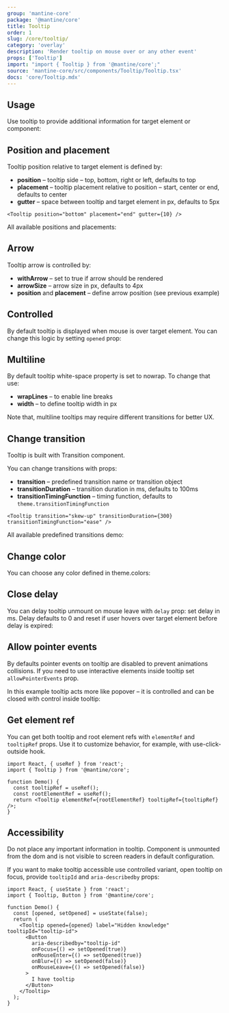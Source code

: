 ```yaml
---
group: 'mantine-core'
package: '@mantine/core'
title: Tooltip
order: 1
slug: /core/tooltip/
category: 'overlay'
description: 'Render tooltip on mouse over or any other event'
props: ['Tooltip']
import: "import { Tooltip } from '@mantine/core';"
source: 'mantine-core/src/components/Tooltip/Tooltip.tsx'
docs: 'core/Tooltip.mdx'
---
```



## Usage

Use tooltip to provide additional information for target element or component:

<Demo data={TooltipDemos.configurator} />

## Position and placement

Tooltip position relative to target element is defined by:

- **position** – tooltip side – top, bottom, right or left, defaults to top
- **placement** – tooltip placement relative to position – start, center or end, defaults to center
- **gutter** – space between tooltip and target element in px, defaults to 5px

```tsx
<Tooltip position="bottom" placement="end" gutter={10} />
```

All available positions and placements:

<Demo data={TooltipDemos.positions} />

## Arrow

Tooltip arrow is controlled by:

- **withArrow** – set to true if arrow should be rendered
- **arrowSize** – arrow size in px, defaults to 4px
- **position** and **placement** – define arrow position (see previous example)

<Demo data={TooltipDemos.arrow} />

## Controlled

By default tooltip is displayed when mouse is over target element.
You can change this logic by setting `opened` prop:

<Demo data={TooltipDemos.controlled} />

## Multiline

By default tooltip white-space property is set to nowrap. To change that use:

- **wrapLines** – to enable line breaks
- **width** – to define tooltip width in px

Note that, multiline tooltips may require different transitions for better UX.

<Demo data={TooltipDemos.multiline} />

## Change transition

Tooltip is built with <GatsbyLink to="/core/transition/">Transition</GatsbyLink> component.

You can change transitions with props:

- **transition** – predefined transition name or transition object
- **transitionDuration** – transition duration in ms, defaults to 100ms
- **transitionTimingFunction** – timing function, defaults to `theme.transitionTimingFunction`

```tsx
<Tooltip transition="skew-up" transitionDuration={300} transitionTimingFunction="ease" />
```

All available predefined transitions demo:

<Demo data={TooltipDemos.transitions} />

## Change color

You can choose any color defined in <GatsbyLink to="/pages/theming/#colors">theme.colors</GatsbyLink>:

<Demo data={TooltipDemos.colors} />

## Close delay

You can delay tooltip unmount on mouse leave with `delay` prop: set delay in ms.
Delay defaults to 0 and reset if user hovers over target element before delay is expired:

<Demo data={TooltipDemos.delay} />

## Allow pointer events

By defaults pointer events on tooltip are disabled to prevent animations collisions.
If you need to use interactive elements inside tooltip set `allowPointerEvents` prop.

In this example tooltip acts more like popover –
it is controlled and can be closed with control inside tooltip:

<Demo data={TooltipDemos.pointerEvents} />

## Get element ref

You can get both tooltip and root element refs with `elementRef` and `tooltipRef` props.
Use it to customize behavior, for example, with <GatsbyLink to="/hooks/use-click-outside/">use-click-outside</GatsbyLink> hook.

```tsx
import React, { useRef } from 'react';
import { Tooltip } from '@mantine/core';

function Demo() {
  const tooltipRef = useRef();
  const rootElementRef = useRef();
  return <Tooltip elementRef={rootElementRef} tooltipRef={tooltipRef} />;
}
```

## Accessibility

Do not place any important information in tooltip.
Component is unmounted from the dom and is not visible to screen readers in default configuration.

If you want to make tooltip accessible use controlled variant, open tooltip on focus, provide `tooltipId` and `aria-describedby` props:

```tsx
import React, { useState } from 'react';
import { Tooltip, Button } from '@mantine/core';

function Demo() {
  const [opened, setOpened] = useState(false);
  return (
    <Tooltip opened={opened} label="Hidden knowledge" tooltipId="tooltip-id">
      <Button
        aria-describedby="tooltip-id"
        onFocus={() => setOpened(true)}
        onMouseEnter={() => setOpened(true)}
        onBlur={() => setOpened(false)}
        onMouseLeave={() => setOpened(false)}
      >
        I have tooltip
      </Button>
    </Tooltip>
  );
}
```
